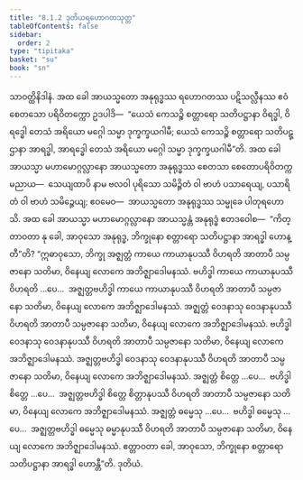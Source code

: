 ```yaml
---
title: "8.1.2 ဒုတိယရဟောဂတသုတ္တ"
tableOfContents: false
sidebar:
  order: 2
type: "tipitaka"
basket: "su"
book: "sn"
---
```



<DynamicBreadcrumb />

<Division number="900" book="sn" e="ch" v="18" p="417">

<Paragraph number="1557" book="sn">
သာဝတ္ထိနိဒါနံ. အထ ခေါ အာယသ္မတော အနုရုဒ္ဓဿ ရဟောဂတဿ ပဋိသလ္လီနဿ ဧဝံ စေတသော ပရိဝိတက္ကော ဥဒပါဒိ—  “ယေသံ ကေသဉ္စိ စတ္တာရော သတိပဋ္ဌာနာ ဝိရဒ္ဓါ, ဝိရဒ္ဓေါ တေသံ အရိယော မဂ္ဂေါ သမ္မာ ဒုက္ခက္ခယဂါမီ; ယေသံ ကေသဉ္စိ စတ္တာရော သတိပဋ္ဌာနာ အာရဒ္ဓါ, အာရဒ္ဓေါ တေသံ အရိယော မဂ္ဂေါ သမ္မာ ဒုက္ခက္ခယဂါမီ”တိ.
</Paragraph>

<Paragraph number="1558" book="sn">
အထ ခေါ အာယသ္မာ မဟာမောဂ္ဂလ္လာနော အာယသ္မတော အနုရုဒ္ဓဿ စေတသာ စေတောပရိဝိတက္ကမညာယ—  သေယျထာပိ နာမ ဗလဝါ ပုရိသော သမိဉ္ဇိတံ ဝါ ဗာဟံ ပသာရေယျ, ပသာရိတံ ဝါ ဗာဟံ သမိဉ္ဇေယျ; ဧဝမေဝ—  အာယသ္မတော အနုရုဒ္ဓဿ သမ္မုခေ ပါတုရဟောသိ.
</Paragraph>

<Paragraph number="1559" book="sn">
အထ ခေါ အာယသ္မာ မဟာမောဂ္ဂလ္လာနော အာယသ္မန္တံ အနုရုဒ္ဓံ ဧတဒဝေါစ—  “ကိတ္တာဝတာ နု ခေါ, အာဝုသော အနုရုဒ္ဓ, ဘိက္ခုနော စတ္တာရော သတိပဋ္ဌာနာ အာရဒ္ဓါ ဟောန္တီ”တိ?
</Paragraph>

<Paragraph number="1560" book="sn">
“ဣဓာဝုသော, ဘိက္ခု အဇ္ဈတ္တံ ကာယေ ကာယာနုပဿီ ဝိဟရတိ အာတာပီ သမ္ပဇာနော သတိမာ, ဝိနေယျ လောကေ အဘိဇ္ဈာဒေါမနဿံ. ဗဟိဒ္ဓါ ကာယေ ကာယာနုပဿီ ဝိဟရတိ …ပေ…  အဇ္ဈတ္တဗဟိဒ္ဓါ ကာယေ ကာယာနုပဿီ ဝိဟရတိ အာတာပီ သမ္ပဇာနော သတိမာ, ဝိနေယျ လောကေ အဘိဇ္ဈာဒေါမနဿံ.
</Paragraph>

<Paragraph number="1561" book="sn">
အဇ္ဈတ္တံ ဝေဒနာသု ဝေဒနာနုပဿီ ဝိဟရတိ အာတာပီ သမ္ပဇာနော သတိမာ, ဝိနေယျ လောကေ အဘိဇ္ဈာဒေါမနဿံ. ဗဟိဒ္ဓါ ဝေဒနာသု ဝေဒနာနုပဿီ ဝိဟရတိ အာတာပီ သမ္ပဇာနော သတိမာ, ဝိနေယျ လောကေ အဘိဇ္ဈာဒေါမနဿံ. အဇ္ဈတ္တဗဟိဒ္ဓါ ဝေဒနာသု ဝေဒနာနုပဿီ ဝိဟရတိ အာတာပီ သမ္ပဇာနော သတိမာ, ဝိနေယျ လောကေ အဘိဇ္ဈာဒေါမနဿံ.
</Paragraph>

<Paragraph number="1562" book="sn">
အဇ္ဈတ္တံ စိတ္တေ …ပေ…  ဗဟိဒ္ဓါ စိတ္တေ …ပေ…  အဇ္ဈတ္တဗဟိဒ္ဓါ စိတ္တေ စိတ္တာနုပဿီ ဝိဟရတိ အာတာပီ သမ္ပဇာနော သတိမာ, ဝိနေယျ လောကေ အဘိဇ္ဈာဒေါမနဿံ.
</Paragraph>

<Paragraph number="1563" book="sn">
အဇ္ဈတ္တံ ဓမ္မေသု …ပေ…  ဗဟိဒ္ဓါ ဓမ္မေသု …ပေ…  အဇ္ဈတ္တဗဟိဒ္ဓါ ဓမ္မေသု ဓမ္မာနုပဿီ ဝိဟရတိ အာတာပီ သမ္ပဇာနော သတိမာ, ဝိနေယျ လောကေ အဘိဇ္ဈာဒေါမနဿံ. ဧတ္တာဝတာ ခေါ, အာဝုသော, ဘိက္ခုနော စတ္တာရော သတိပဋ္ဌာနာ အာရဒ္ဓါ ဟောန္တီ”တိ.

</Paragraph>
</Division>

<Paragraph number="1564" type="center" book="sn">
ဒုတိယံ.
</Paragraph>